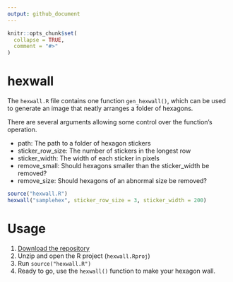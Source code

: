 ```yaml
---
output: github_document
---
```


<!-- README.md is generated from README.Rmd. Please edit that file -->

```r
knitr::opts_chunk$set(
  collapse = TRUE,
  comment = "#>"
)
```
# hexwall

The `hexwall.R` file contains one function `gen_hexwall()`, which can be used to generate an image that neatly arranges a folder of hexagons.

There are several arguments allowing some control over the function's operation.

* path:             The path to a folder of hexagon stickers
* sticker_row_size: The number of stickers in the longest row
* sticker_width:    The width of each sticker in pixels
* remove_small:     Should hexagons smaller than the sticker_width be removed?
* remove_size:      Should hexagons of an abnormal size be removed?

```r
source("hexwall.R")
hexwall("samplehex", sticker_row_size = 3, sticker_width = 200)
```

# Usage

1. [Download the repository](https://github.com/mitchelloharawild/hexwall/archive/master.zip)
2. Unzip and open the R project (`hexwall.Rproj`)
3. Run `source("hexwall.R")`
4. Ready to go, use the `hexwall()` function to make your hexagon wall.